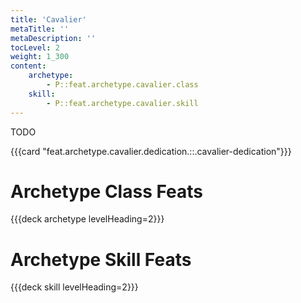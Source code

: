 ```yaml
---
title: 'Cavalier'
metaTitle: ''
metaDescription: ''
tocLevel: 2
weight: 1_300
content:
    archetype:
        - P::feat.archetype.cavalier.class
    skill:
        - P::feat.archetype.cavalier.skill
---
```


TODO

{{{card "feat.archetype.cavalier.dedication.::.cavalier-dedication"}}}

# Archetype Class Feats

{{{deck archetype levelHeading=2}}}

# Archetype Skill Feats

{{{deck skill levelHeading=2}}}